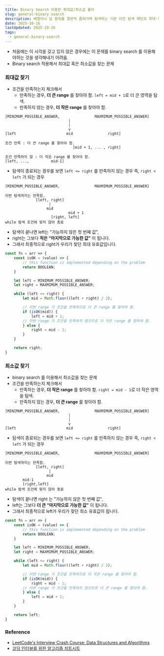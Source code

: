 ```yaml
---
title: Binary Search 이용한 최대값/최소값 풀이
slug: general-binary-search
description: 배열이나 답 범위를 절반씩 좁혀가며 탐색하는 기본 이진 탐색 패턴과 최대·최소 해를 찾는 응용 전략
date: 2025-10-16
lastUpdated: 2025-10-16
tags:
  - general-binary-search
---
```


* 처음에는 이 시각을 갖고 있지 않은 경우에는 이 문제를 binary search 를 이용해야하는 것을 생각해내기 어려움.
* Binary search 적용해서 최대값 혹은 최소값을 찾는 문제


### 최대값 찾기

* 조건을 만족하는지 체크해서
    * 만족하는 경우, **더 큰 range** 를 찾아야 함. `left = mid + 1`로 더 큰 영역을 탐색.
    * 만족하지 않는 경우, **더 작은 range** 를 찾아야 함.
```
[MINIMUM_POSSIBLE_ANSWER,                MAXMIMUM_POSSIBLE_ANSWER]
                             |
                             |
                             v
[left                       mid                right]

조건 만족 : 더 큰 range 를 찾아야 함.
                               [mid + 1, ... , right]

조건 만족하지 않 : 더 작은 range 를 찾아야 함.
[left, ...,          mid-1]
```

* 탐색이 종료되는 경우를 보면 `left <= right` 를 만족하지 않는 경우 즉, `right < left` 가 되는 경우
```
[MINIMUM_POSSIBLE_ANSWER,                MAXMIMUM_POSSIBLE_ANSWER]

이번 탐색까지는 만족함.
              [left, right]
                    |
                   mid
                             mid + 1
                     [right, left]
while 탐색 조건에 맞지 않아 종료
```

* 탐색이 끝나면 left는 "가능하지 않은 첫 번째 값",
* right는 그보다 **작은 “마지막으로 가능한 값”** 이 됩니다.
* 그래서 최종적으로 right가 우리가 찾던 최대 유효값입니다.


```typescript
const fn = arr => {
    const isOK = (value) => {
        // this function is implemented depending on the problem
        return BOOLEAN;
    }

    let left = MINIMUM_POSSIBLE_ANSWER;
    let right = MAXMIMUM_POSSIBLE_ANSWER;

    while (left <= right) {
        let mid = Math.floor((left + right) / 2);

        // 이번 range 가 조건을 만족하므로 더 큰 range 를 찾아야 함.
        if (isOK(mid)) {
            left = mid + 1;
        // 이번 range 가 조건을 만족하지 않으므로 더 작은 range 를 찾아야 함.
        } else {
            right = mid - 1;
        }
    }

    return right;
}
```

### 최소값 찾기

* binary search 를 이용해서 최소값을 찾는 문제
* 조건을 만족하는지 체크해서
    * 만족하는 경우, **더 작은 range** 를 찾아야 함. `right = mid - 1`로 더 작은 영역을 탐색.
    * 만족하지 않는 경우, **더 큰 range** 를 찾아야 함.

```
[MINIMUM_POSSIBLE_ANSWER,                MAXMIMUM_POSSIBLE_ANSWER]
                             |
                             |
                             v
[left                       mid                right]

```

* 탐색이 종료되는 경우를 보면 `left <= right` 를 만족하지 않는 경우 즉, `right < left` 가 되는 경우
```
[MINIMUM_POSSIBLE_ANSWER,                MAXMIMUM_POSSIBLE_ANSWER]

이번 탐색까지는 만족함.
              [left, right]
                    |
                   mid
        mid-1
        [right,left]
while 탐색 조건에 맞지 않아 종료
```

* 탐색이 끝나면 right 는 "가능하지 않은 첫 번째 값",
* left는 그보다 **더 큰 “마지막으로 가능한 값”** 이 됩니다.
* 그래서 최종적으로 left가 우리가 찾던 최소 유효값이 됩니다.

```typescript
const fn = arr => {
    const isOK = (value) => {
        // this function is implemented depending on the problem
        return BOOLEAN;
    }

    let left = MINIMUM_POSSIBLE_ANSWER;
    let right = MAXMIMUM_POSSIBLE_ANSWER;

    while (left <= right) {
        let mid = Math.floor((left + right) / 2);

        // 이번 range 가 조건을 만족하므로 더 작은 range 를 찾아야 함.
        if (isOK(mid)) {
            right = mid - 1;
        // 이번 range 가 조건을 만족하지 않으므로 더 큰 range 를 찾아야 함.
        } else {
            left = mid + 1;
        }
    }

    return left;
}
```


### Reference

- [LeetCode's Interview Crash Course: Data Structures and Algorithms](https://leetcode.com/explore/interview/card/leetcodes-interview-crash-course-data-structures-and-algorithms/?vacRef=problembanner)
- [코딩 인터뷰를 위한 알고리즘 치트시트](https://www.aladin.co.kr/shop/wproduct.aspx?ItemId=301923855&start=slayer)
